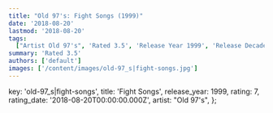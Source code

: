 ```yaml
---
title: "Old 97's: Fight Songs (1999)"
date: '2018-08-20'
lastmod: '2018-08-20'
tags:
  ["Artist Old 97's", 'Rated 3.5', 'Release Year 1999', 'Release Decade 1990']
summary: 'Rated 3.5'
authors: ['default']
images: ['/content/images/old-97_s|fight-songs.jpg']
---
```


  key: 'old-97_s|fight-songs',
  title: 'Fight Songs',
  release_year: 1999,
  rating: 7,
  rating_date: '2018-08-20T00:00:00.000Z',
  artist: "Old 97's",
};

<MusicRating data={data} />
